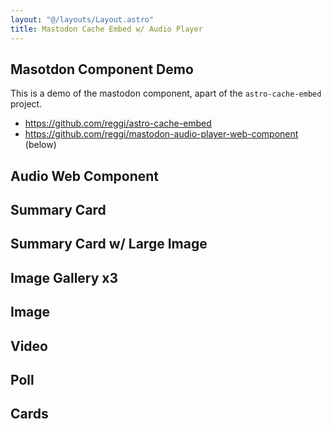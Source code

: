```yaml
---
layout: "@/layouts/Layout.astro"
title: Mastodon Cache Embed w/ Audio Player
---
```


## Masotdon Component Demo

This is a demo of the mastodon component, apart of the `astro-cache-embed` project.

* https://github.com/reggi/astro-cache-embed
* https://github.com/reggi/mastodon-audio-player-web-component (below)

## Audio Web Component
<Embed href="https://mstdn.social/@feditips/111392315331560841" />

## Summary Card
<Embed href="https://indieweb.social/@thomasreggi/111474735663823092"/>

## Summary Card w/ Large Image
<Embed href="https://indieweb.social/@thomasreggi/111467465663468649"/>

## Image Gallery x3
<Embed href="https://indieweb.social/@thomasreggi/111495670164339628"/>

## Image
<Embed href="https://indieweb.social/@thomasreggi/111517849667213726"/>

## Video
<Embed href="https://indieweb.social/@thomasreggi/111500989062072738"/>

## Poll
<Embed href="https://indieweb.social/@thomasreggi/111495338451705898"/>

## Cards
<Embed href="https://github.com/delucis/astro-embed/tree/main/packages/astro-embed-twitter"/>
<Embed href="https://stackoverflow.com/questions/77550289/use-third-party-web-component-within-astro"/>
